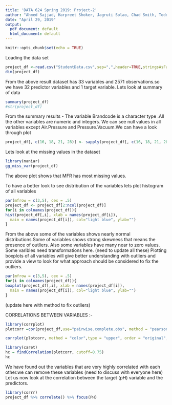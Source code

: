 ```yaml
---
title: 'DATA 624 Spring 2019: Project-2'
author: "Ahmed Sajjad, Harpreet Shoker, Jagruti Solao, Chad Smith, Todd Weigel"
date: "April 29, 2019"
output:
  pdf_document: default
  html_document: default
---
```


```r
knitr::opts_chunk$set(echo = TRUE)
```


Loading the data set 
```r
project_df <-read.csv("StudentData.csv",sep=",",header=TRUE,stringsAsFactors=FALSE)
dim(project_df)
```

From the above result dataset has 33 variables and 2571 observations.so we have 32 predictor variables and 1 target variable.
Lets look at summary of data

```r
summary(project_df)
#str(project_df)
```

From the summary results - The variable Brandcode is a character type .All the other variables are numeric and integers.
We can see null values in all variables except Air.Pressure and Pressure.Vacuum.We can have a look through plot

```r
project_df[, c(16, 18, 21, 28)] <- sapply(project_df[, c(16, 18, 21, 28)], as.numeric) # converting int to numeric
```

Lets look at the missing values in the dataset
```r
library(naniar)
gg_miss_var(project_df)
```
The above plot shows that MFR has most missing values.

To have a better look to see distribution of the variables lets plot histogram of all variables

```r
par(mfrow = c(3,5), cex = .5)
project_df <- project_df[2:ncol(project_df)]
for(i in colnames(project_df)){
hist(project_df[,i], xlab = names(project_df[i]),
  main = names(project_df[i]), col="light blue", ylab="")
}
```
From the above some of the variables shows nearly normal distributions.Some of variables shows strong skewness that means the presence of outliers.
Also some variables have many near to zero values.
Some varibles need transformations here.
(need to update all these)
Plotting boxplots of all variables will give better understanding with outliers and provide a view to look for what approach should be considered to fix the outliers.

```r
par(mfrow = c(3,5), cex = .5)
for(i in colnames(project_df)){
boxplot(project_df[,i], xlab = names(project_df[i]),
  main = names(project_df[i]), col="light blue", ylab="")
}
```

(update here with method to fix outliers)

CORRELATIONS BETWEEN VARIABLES :-

```r
library(corrplot)
plotcorr =cor(project_df,use="pairwise.complete.obs", method = "pearson")

corrplot(plotcorr, method = "color",type = "upper", order = "original", number.cex = .7,tl.pos = "td",tl.cex = 0.5, tl.srt = 90,diag = TRUE)

```
```r
library(caret)
hc = findCorrelation(plotcorr, cutoff=0.75)
hc
```
We have found out the variables that are very highly correlated with each other.we can remove these variables (need to discuss with everyone here)
Let us now look at the correlation between the target (pH) variable and the predictors.

```r
library(corrr)
project_df %>% correlate() %>% focus(PH)
```



